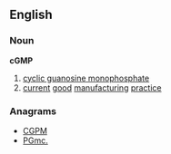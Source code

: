 ==English==
{{wikipedia}}

===Noun===
'''cGMP'''

# [[cyclic guanosine monophosphate]]
# [[current]] [[good]] [[manufacturing]] [[practice]]

===Anagrams===
* [[CGPM#English|CGPM]]
* [[PGmc.#English|PGmc.]]
